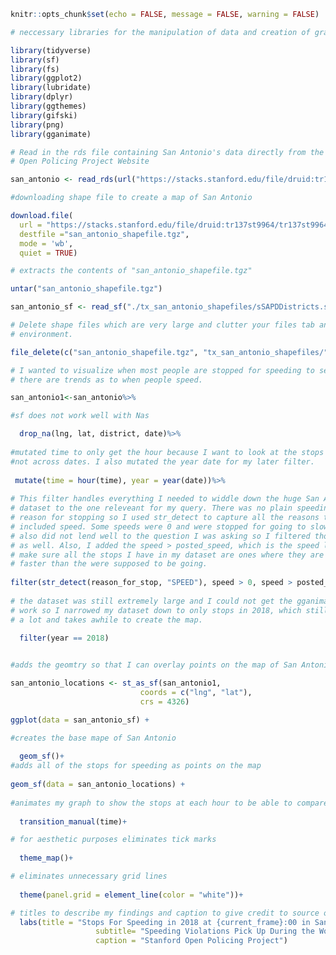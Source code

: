 

```r
knitr::opts_chunk$set(echo = FALSE, message = FALSE, warning = FALSE)

# neccessary libraries for the manipulation of data and creation of graphic

library(tidyverse)
library(sf)
library(fs) 
library(ggplot2)
library(lubridate)
library(dplyr)
library(ggthemes)
library(gifski)
library(png) 
library(gganimate)

```

```r

# Read in the rds file containing San Antonio's data directly from the Stanford
# Open Policing Project Website

san_antonio <- read_rds(url("https://stacks.stanford.edu/file/druid:tr137st9964/tr137st9964_tx_san_antonio_2019_02_25.rds"))

#downloading shape file to create a map of San Antonio

download.file(
  url = "https://stacks.stanford.edu/file/druid:tr137st9964/tr137st9964_tx_san_antonio_shapefiles_2019_02_25.tgz", 
  destfile ="san_antonio_shapefile.tgz",
  mode = 'wb',
  quiet = TRUE)

# extracts the contents of "san_antonio_shapefile.tgz"

untar("san_antonio_shapefile.tgz")

san_antonio_sf <- read_sf("./tx_san_antonio_shapefiles/sSAPDDistricts.shp")

# Delete shape files which are very large and clutter your files tab and
# environment.

file_delete(c("san_antonio_shapefile.tgz", "tx_san_antonio_shapefiles/"))


```


```r
# I wanted to visualize when most people are stopped for speeding to see if
# there are trends as to when people speed.

san_antonio1<-san_antonio%>% 

#sf does not work well with Nas

  drop_na(lng, lat, district, date)%>%
  
#mutated time to only get the hour because I want to look at the stops in a day
#not across dates. I also mutated the year date for my later filter.
  
 mutate(time = hour(time), year = year(date))%>%
  
# This filter handles everything I needed to widdle down the huge San Antonio
# dataset to the one releveant for my query. There was no plain speeding
# reason for stopping so I used str_detect to capture all the reasons that
# included speed. Some speeds were 0 and were stopped for going to slow, which
# also did not lend well to the question I was asking so I filtered those out
# as well. Also, I added the speed > posted_speed, which is the speed limit to
# make sure all the stops I have in my dataset are ones where they are going
# faster than the were supposed to be going.
  
filter(str_detect(reason_for_stop, "SPEED"), speed > 0, speed > posted_speed) %>%
  
# the dataset was still extremely large and I could not get the gganimate to
# work so I narrowed my dataset down to only stops in 2018, which still also is
# a lot and takes awhile to create the map.
  
  filter(year == 2018)


#adds the geomtry so that I can overlay points on the map of San Antonio. 

san_antonio_locations <- st_as_sf(san_antonio1, 
                             coords = c("lng", "lat"), 
                             crs = 4326) 

```

```r

ggplot(data = san_antonio_sf) +

#creates the base mape of San Antonio
  
  geom_sf()+
#adds all of the stops for speeding as points on the map
  
geom_sf(data = san_antonio_locations) + 
  
#animates my graph to show the stops at each hour to be able to compare hours.
  
  transition_manual(time)+

# for aesthetic purposes eliminates tick marks
  
  theme_map()+

# eliminates unnecessary grid lines
  
  theme(panel.grid = element_line(color = "white"))+

# titles to describe my findings and caption to give credit to source of my data.
  labs(title = "Stops For Speeding in 2018 at {current_frame}:00 in San Antonio, TX ",
                   subtitle= "Speeding Violations Pick Up During the Work Day Hours",
                   caption = "Stanford Open Policing Project")

```




